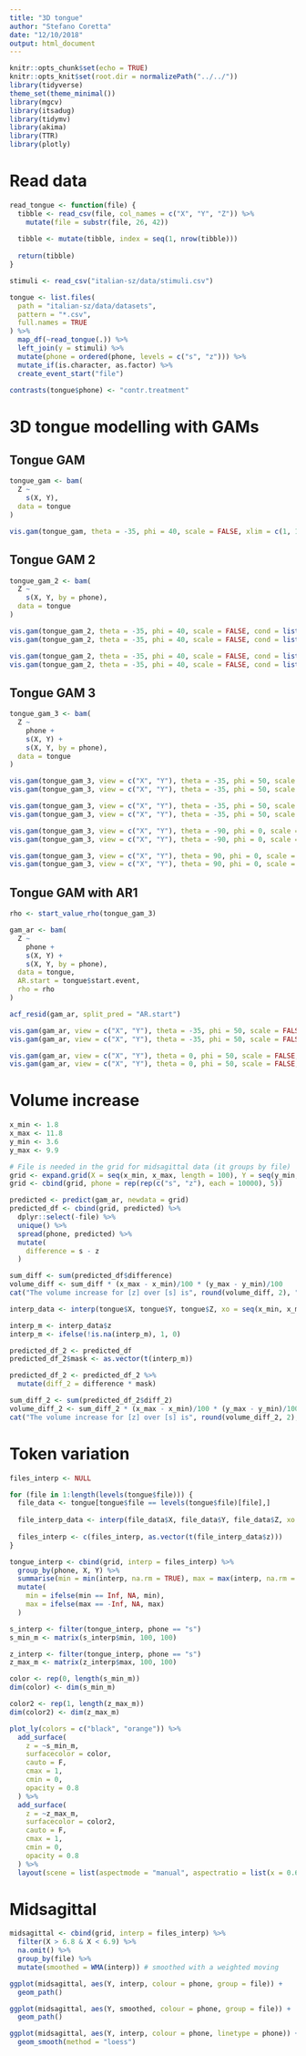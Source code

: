 ```yaml
---
title: "3D tongue"
author: "Stefano Coretta"
date: "12/10/2018"
output: html_document
---
```


```r
knitr::opts_chunk$set(echo = TRUE)
knitr::opts_knit$set(root.dir = normalizePath("../../"))
library(tidyverse)
theme_set(theme_minimal())
library(mgcv)
library(itsadug)
library(tidymv)
library(akima)
library(TTR)
library(plotly)
```

# Read data

```r
read_tongue <- function(file) {
  tibble <- read_csv(file, col_names = c("X", "Y", "Z")) %>%
    mutate(file = substr(file, 26, 42))
  
  tibble <- mutate(tibble, index = seq(1, nrow(tibble)))
  
  return(tibble)
}

stimuli <- read_csv("italian-sz/data/stimuli.csv")

tongue <- list.files(
  path = "italian-sz/data/datasets",
  pattern = "*.csv",
  full.names = TRUE
) %>%
  map_df(~read_tongue(.)) %>%
  left_join(y = stimuli) %>%
  mutate(phone = ordered(phone, levels = c("s", "z"))) %>%
  mutate_if(is.character, as.factor) %>%
  create_event_start("file")

contrasts(tongue$phone) <- "contr.treatment"
```

# 3D tongue modelling with GAMs

## Tongue GAM

```r
tongue_gam <- bam(
  Z ~
    s(X, Y),
  data = tongue
)
```

```r
vis.gam(tongue_gam, theta = -35, phi = 40, scale = FALSE, xlim = c(1, 13), ylim = c(3, 10), zlim = c(3, 8), color = "terrain")
```

## Tongue GAM 2

```r
tongue_gam_2 <- bam(
  Z ~
    s(X, Y, by = phone),
  data = tongue
)
```

```r
vis.gam(tongue_gam_2, theta = -35, phi = 40, scale = FALSE, cond = list(phone = "s"), ticktype = "detailed", xlim = c(1, 13), ylim = c(3, 10), zlim = c(3, 8), main = "[s]", color = "terrain")
vis.gam(tongue_gam_2, theta = -35, phi = 40, scale = FALSE, cond = list(phone = "z"), ticktype = "detailed", xlim = c(1, 13), ylim = c(3, 10), zlim = c(3, 8), main = "[z]", color = "terrain")
```

```r
vis.gam(tongue_gam_2, theta = -35, phi = 40, scale = FALSE, cond = list(phone = "s"), ticktype = "detailed", xlim = c(1, 13), ylim = c(3, 10), zlim = c(3, 8), main = "[s]", color = "terrain", se = 1.96)
vis.gam(tongue_gam_2, theta = -35, phi = 40, scale = FALSE, cond = list(phone = "z"), ticktype = "detailed", xlim = c(1, 13), ylim = c(3, 10), zlim = c(3, 8), main = "[z]", color = "terrain", se = 1.96)
```

## Tongue GAM 3

```r
tongue_gam_3 <- bam(
  Z ~
    phone +
    s(X, Y) +
    s(X, Y, by = phone),
  data = tongue
)
```

```r
vis.gam(tongue_gam_3, view = c("X", "Y"), theta = -35, phi = 50, scale = FALSE, cond = list(phone = "s"), ticktype = "detailed", xlim = c(1, 13), ylim = c(3, 10), zlim = c(3, 8), main = "[s]", color = "terrain", too.far = .01)
vis.gam(tongue_gam_3, view = c("X", "Y"), theta = -35, phi = 50, scale = FALSE, cond = list(phone = "z"), ticktype = "detailed", xlim = c(1, 13), ylim = c(3, 10), zlim = c(3, 8), main = "[z]", color = "terrain", too.far = .01)
```

```r
vis.gam(tongue_gam_3, view = c("X", "Y"), theta = -35, phi = 50, scale = FALSE, cond = list(phone = "s"), ticktype = "detailed", xlim = c(1, 13), ylim = c(3, 10), zlim = c(3, 8), main = "[s]", color = "terrain", se = 1.96, too.far = .01)
vis.gam(tongue_gam_3, view = c("X", "Y"), theta = -35, phi = 50, scale = FALSE, cond = list(phone = "z"), ticktype = "detailed", xlim = c(1, 13), ylim = c(3, 10), zlim = c(3, 8), main = "[z]", color = "terrain", se = 1.96, too.far = .01)
```

```r
vis.gam(tongue_gam_3, view = c("X", "Y"), theta = -90, phi = 0, scale = FALSE, cond = list(phone = "s"), ticktype = "detailed", xlim = c(1, 13), ylim = c(3, 10), zlim = c(3, 8), main = "[s]", color = "terrain", too.far = .01)
vis.gam(tongue_gam_3, view = c("X", "Y"), theta = -90, phi = 0, scale = FALSE, cond = list(phone = "z"), ticktype = "detailed", xlim = c(1, 13), ylim = c(3, 10), zlim = c(3, 8), main = "[z]", color = "terrain", too.far = .01)
```

```r
vis.gam(tongue_gam_3, view = c("X", "Y"), theta = 90, phi = 0, scale = FALSE, cond = list(phone = "s"), ticktype = "detailed", xlim = c(1, 13), ylim = c(3, 10), zlim = c(3, 8), main = "[s]", color = "terrain", too.far = .01)
vis.gam(tongue_gam_3, view = c("X", "Y"), theta = 90, phi = 0, scale = FALSE, cond = list(phone = "z"), ticktype = "detailed", xlim = c(1, 13), ylim = c(3, 10), zlim = c(3, 8), main = "[z]", color = "terrain", too.far = .01)
```

## Tongue GAM with AR1

```r
rho <- start_value_rho(tongue_gam_3)

gam_ar <- bam(
  Z ~
    phone +
    s(X, Y) +
    s(X, Y, by = phone),
  data = tongue,
  AR.start = tongue$start.event,
  rho = rho
)
```

```r
acf_resid(gam_ar, split_pred = "AR.start")
```

```r
vis.gam(gam_ar, view = c("X", "Y"), theta = -35, phi = 50, scale = FALSE, cond = list(phone = "s"), ticktype = "detailed", xlim = c(1, 13), ylim = c(3, 10), zlim = c(3, 8), main = "[s]", color = "terrain", too.far = .05)
vis.gam(gam_ar, view = c("X", "Y"), theta = -35, phi = 50, scale = FALSE, cond = list(phone = "z"), ticktype = "detailed", xlim = c(1, 13), ylim = c(3, 10), zlim = c(3, 8), main = "[z]", color = "terrain", too.far = .05)
```

```r
vis.gam(gam_ar, view = c("X", "Y"), theta = 0, phi = 50, scale = FALSE, cond = list(phone = "s"), ticktype = "detailed", xlim = c(1, 13), ylim = c(3, 10), zlim = c(3, 8), main = "[s]", color = "terrain", too.far = .05)
vis.gam(gam_ar, view = c("X", "Y"), theta = 0, phi = 50, scale = FALSE, cond = list(phone = "z"), ticktype = "detailed", xlim = c(1, 13), ylim = c(3, 10), zlim = c(3, 8), main = "[z]", color = "terrain", too.far = .05)
```

# Volume increase

```r
x_min <- 1.8
x_max <- 11.8
y_min <- 3.6
y_max <- 9.9

# File is needed in the grid for midsagittal data (it groups by file)
grid <- expand.grid(X = seq(x_min, x_max, length = 100), Y = seq(y_min, y_max, length = 100), file = levels(tongue$file))
grid <- cbind(grid, phone = rep(rep(c("s", "z"), each = 10000), 5))

predicted <- predict(gam_ar, newdata = grid)
predicted_df <- cbind(grid, predicted) %>%
  dplyr::select(-file) %>%
  unique() %>%
  spread(phone, predicted) %>%
  mutate(
    difference = s - z
  )

sum_diff <- sum(predicted_df$difference)
volume_diff <- sum_diff * (x_max - x_min)/100 * (y_max - y_min)/100
cat("The volume increase for [z] over [s] is", round(volume_diff, 2), "cm^3 (= ml)")
```

```r
interp_data <- interp(tongue$X, tongue$Y, tongue$Z, xo = seq(x_min, x_max, length = 100), yo = seq(y_min, y_max, length = 100), duplicate = "mean")

interp_m <- interp_data$z
interp_m <- ifelse(!is.na(interp_m), 1, 0)

predicted_df_2 <- predicted_df
predicted_df_2$mask <- as.vector(t(interp_m))

predicted_df_2 <- predicted_df_2 %>%
  mutate(diff_2 = difference * mask)

sum_diff_2 <- sum(predicted_df_2$diff_2)
volume_diff_2 <- sum_diff_2 * (x_max - x_min)/100 * (y_max - y_min)/100
cat("The volume increase for [z] over [s] is", round(volume_diff_2, 2), "cm^3 (= ml)")
```

# Token variation

```r
files_interp <- NULL

for (file in 1:length(levels(tongue$file))) {
  file_data <- tongue[tongue$file == levels(tongue$file)[file],]
  
  file_interp_data <- interp(file_data$X, file_data$Y, file_data$Z, xo = seq(x_min, x_max, length = 100), yo = seq(y_min, y_max, length = 100))
  
  files_interp <- c(files_interp, as.vector(t(file_interp_data$z)))
}

tongue_interp <- cbind(grid, interp = files_interp) %>%
  group_by(phone, X, Y) %>%
  summarise(min = min(interp, na.rm = TRUE), max = max(interp, na.rm = TRUE)) %>%
  mutate(
    min = ifelse(min == Inf, NA, min),
    max = ifelse(max == -Inf, NA, max)
  )

s_interp <- filter(tongue_interp, phone == "s")
s_min_m <- matrix(s_interp$min, 100, 100)

z_interp <- filter(tongue_interp, phone == "s")
z_max_m <- matrix(z_interp$max, 100, 100)

color <- rep(0, length(s_min_m))
dim(color) <- dim(s_min_m)

color2 <- rep(1, length(z_max_m))
dim(color2) <- dim(z_max_m)
```

```r
plot_ly(colors = c("black", "orange")) %>%
  add_surface(
    z = ~s_min_m,
    surfacecolor = color,
    cauto = F,
    cmax = 1,
    cmin = 0,
    opacity = 0.8
  ) %>%
  add_surface(
    z = ~z_max_m,
    surfacecolor = color2,
    cauto = F,
    cmax = 1,
    cmin = 0,
    opacity = 0.8
  ) %>%
  layout(scene = list(aspectmode = "manual", aspectratio = list(x = 0.6, y = 1, z = 0.5)))
```

# Midsagittal

```r
midsagittal <- cbind(grid, interp = files_interp) %>%
  filter(X > 6.8 & X < 6.9) %>%
  na.omit() %>%
  group_by(file) %>%
  mutate(smoothed = WMA(interp)) # smoothed with a weighted moving
```


```r
ggplot(midsagittal, aes(Y, interp, colour = phone, group = file)) +
  geom_path()
```

```r
ggplot(midsagittal, aes(Y, smoothed, colour = phone, group = file)) +
  geom_path()
```

```r
ggplot(midsagittal, aes(Y, interp, colour = phone, linetype = phone)) +
  geom_smooth(method = "loess")
```
